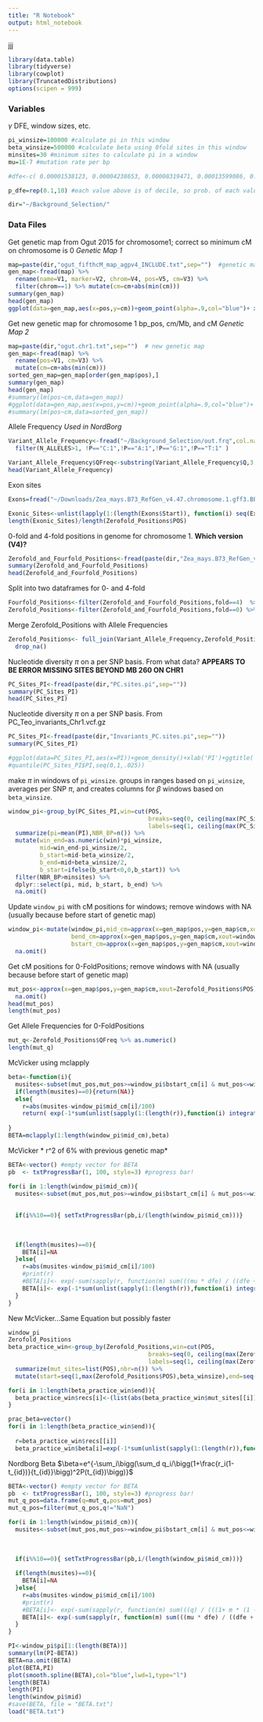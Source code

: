 ```yaml
---
title: "R Notebook"
output: html_notebook
---
```

jjj
```r

library(data.table)
library(tidyverse)
library(cowplot)
library(TruncatedDistributions)
options(scipen = 999)
```

### Variables
$\gamma$ DFE, window sizes, etc.
```r
pi_winsize=100000 #calculate pi in this window
beta_winsize=500000 #calculate beta using 0fold sites in this window
minsites=30 #minimum sites to calculate pi in a window
mu=1E-7 #mutation rate per bp

#dfe<-c( 0.00001538123, 0.00004238653, 0.00008319471, 0.00013599086, 0.00020084897, 0.00029116950, 0.00041191076, 0.00058272152, 0.00090246186, 0.00541460267) #bad estimate from gama_bobama.Rmd and Silas's polyDFE runs

p_dfe=rep(0.1,10) #each value above is of decile, so prob. of each value is 0.1

dir="~/Background_Selection/"
```

### Data Files

Get genetic map from Ogut 2015 for chromosome1; correct so minimum cM on chromosome is 0 *Genetic Map 1*
```r

map=paste(dir,"ogut_fifthcM_map_agpv4_INCLUDE.txt",sep="")  #genetic map
gen_map<-fread(map) %>%
  rename(name=V1, marker=V2, chrom=V4, pos=V5, cm=V3) %>% 
  filter(chrom==1) %>% mutate(cm=cm+abs(min(cm)))
summary(gen_map)
head(gen_map)
ggplot(data=gen_map,aes(x=pos,y=cm))+geom_point(alpha=.9,col="blue")+ xlab('BP Position') +ylab('Centimorgans')+ggtitle('BP vs CM Chromosome 1')
```

Get new genetic map for chromosome 1 bp_pos, cm/Mb, and cM *Genetic Map 2*
```r
map=paste(dir,"ogut.chr1.txt",sep="")  # new genetic map
gen_map<-fread(map) %>%
  rename(pos=V1, cm=V3) %>% 
  mutate(cm=cm+abs(min(cm)))
sorted_gen_map=gen_map[order(gen_map$pos),]
summary(gen_map)
head(gen_map)
#summary(lm(pos~cm,data=gen_map))
#ggplot(data=gen_map,aes(x=pos,y=cm))+geom_point(alpha=.9,col="blue")+ xlab('BP Position') +ylab('Centimorgans')+ggtitle('BP vs CM Chromosome 1')
#summary(lm(pos~cm,data=sorted_gen_map))
```

Allele Frequency *Used in NordBorg*
```r
Variant_Allele_Frequency<-fread("~/Background_Selection/out.frq",col.names =c("CHROM", "POS", "N_ALLELES","N_CHR","P","Q"),fill=TRUE) %>%
  filter(N_ALLELES>1, !P=="C:1",!P=="A:1",!P=="G:1",!P=="T:1" )

Variant_Allele_Frequency$QFreq<-substring(Variant_Allele_Frequency$Q,3,11)
head(Variant_Allele_Frequency)
```

Exon sites
```r
Exons=fread("~/Downloads/Zea_mays.B73_RefGen_v4.47.chromosome.1.gff3.BED") %>% filter(V8=="exon") %>% select(V2,V3,V8) %>% rename("Start"=V2,"End"=V3,"Label"=V8)

Exonic_Sites<-unlist(lapply(1:(length(Exons$Start)), function(i) seq(Exons$Start[i],Exons$End[i])))
length(Exonic_Sites)/length(Zerofold_Positions$POS)
```



0-fold and 4-fold positions in genome for chromosome 1. **Which version (V4)?**
```r
Zerofold_and_Fourfold_Positions<-fread(paste(dir,"Zea_mays.B73_RefGen_v4.dna.toplevel.fa.fold",sep="")) #%>% filter(fold==0|fold==4,chrom=="1")
summary(Zerofold_and_Fourfold_Positions)
head(Zerofold_and_Fourfold_Positions)
```



Split into two dataframes for 0- and 4-fold
```r
Fourfold_Positions<-filter(Zerofold_and_Fourfold_Positions,fold==4)  %>% rename(POS=pos)
Zerofold_Positions<-filter(Zerofold_and_Fourfold_Positions,fold==0) %>% rename(POS=pos)
```

Merge Zerofold_Positions with Allele Frequencies
```r
Zerofold_Positions<- full_join(Variant_Allele_Frequency,Zerofold_Positions) %>%
  drop_na()
```

Nucleotide diversity $\pi$ on a per SNP basis. From what data? **APPEARS TO BE ERROR MISSING SITES BEYOND MB 260 ON CHR1**
```r
PC_Sites_PI<-fread(paste(dir,"PC.sites.pi",sep="")) 
summary(PC_Sites_PI)
head(PC_Sites_PI)
```
Nucleotide diversity $\pi$ on a per SNP basis. From PC_Teo_invariants_Chr1.vcf.gz

```r
PC_Sites_PI<-fread(paste(dir,"Invariants_PC.sites.pi",sep=""))
summary(PC_Sites_PI)

#ggplot(data=PC_Sites_PI,aes(x=PI))+geom_density()+xlab('PI')+ggtitle('Teo Invariants PI') 
#quantile(PC_Sites_PI$PI,seq(0,1,.025))
```


make $\pi$ in windows of `pi_winsize`. groups in ranges based on `pi_winsize`, averages per SNP $\pi$, and creates columns for $\beta$ windows based on `beta_winsize`.
```r
window_pi<-group_by(PC_Sites_PI,win=cut(POS, 
                                        breaks=seq(0, ceiling(max(PC_Sites_PI$POS)/pi_winsize)*pi_winsize, by=pi_winsize),
                                        labels=seq(1, ceiling(max(PC_Sites_PI$POS)/pi_winsize)*pi_winsize, by=pi_winsize))) %>%
  summarize(pi=mean(PI),NBR_BP=n()) %>% 
  mutate(win_end=as.numeric(win)*pi_winsize,
         mid=win_end-pi_winsize/2,
         b_start=mid-beta_winsize/2,
         b_end=mid+beta_winsize/2,
         b_start=ifelse(b_start<0,0,b_start)) %>%
  filter(NBR_BP>minsites) %>%
  dplyr::select(pi, mid, b_start, b_end) %>%
  na.omit()
```

Update `window_pi` with cM positions for windows; remove windows with NA (usually because before start of genetic map)
```r
window_pi<-mutate(window_pi,mid_cm=approx(x=gen_map$pos,y=gen_map$cm,xout=window_pi$mid)$y,
                  bend_cm=approx(x=gen_map$pos,y=gen_map$cm,xout=window_pi$b_end)$y,
                  bstart_cm=approx(x=gen_map$pos,y=gen_map$cm,xout=window_pi$b_start)$y) %>% 
  na.omit()
```

Get cM positions for 0-FoldPositions; remove windows with NA (usually because before start of genetic map)
```r
mut_pos<-approx(x=gen_map$pos,y=gen_map$cm,xout=Zerofold_Positions$POS)$y %>% 
  na.omit()
head(mut_pos)
length(mut_pos)
```

Get Allele Frequencies for 0-FoldPositions
```r
mut_q<-Zerofold_Positions$QFreq %>% as.numeric()
length(mut_q)
```

McVicker using mclapply
```r
beta<-function(i){
  musites<-subset(mut_pos,mut_pos>=window_pi$bstart_cm[i] & mut_pos<=window_pi$bend_cm[i])/100
  if(length(musites)==0){return(NA)}
  else{
    r=abs(musites-window_pi$mid_cm[i]/100)
    return( exp(-1*sum(unlist(sapply(1:(length(r)),function(i) integrate(function(x){mu*dtexp(x,a=1E-5,b=1,rate=1000)/(x*(1+(1-x)*r[i]/x)^2)},0.001,1))[1,]))) ) }
  
}
BETA=mclapply(1:length(window_pi$mid_cm),beta)
```





McVicker  * r^2 of 6% with previous genetic map*
```r
BETA<-vector() #empty vector for BETA
pb  <- txtProgressBar(1, 100, style=3) #progress bar!

for(i in 1:length(window_pi$mid_cm)){ 
  musites<-subset(mut_pos,mut_pos>=window_pi$bstart_cm[i] & mut_pos<=window_pi$bend_cm[i])/100 #subsetting 0-fold sites in our window, changing to Morgans
  
  
  if(i%%10==0){ setTxtProgressBar(pb,i/(length(window_pi$mid_cm)))}
  
  
  
  if(length(musites)==0){
    BETA[i]=NA
  }else{
    r=abs(musites-window_pi$mid_cm[i]/100)
    #print(r)
    #BETA[i]<- exp(-sum(sapply(r, function(m) sum(((mu * dfe) / ((dfe + m * (1 - dfe))^2)) * p_dfe)))) 
    BETA[i]<- exp(-1*sum(unlist(sapply(1:(length(r)),function(i) integrate(function(x){mu*dtexp(x,a=1E-5,b=1,rate=1000)/(x*(1+(1-x)*r[i]/x)^2)},0.001,1))[1,])))
  }
}
```
New McVicker...Same Equation but possibly faster
```r
window_pi
Zerofold_Positions
beta_practice_win<-group_by(Zerofold_Positions,win=cut(POS, 
                                        breaks=seq(0, ceiling(max(Zerofold_Positions$POS)/beta_winsize)*beta_winsize, by=beta_winsize),
                                        labels=seq(1, ceiling(max(Zerofold_Positions$POS)/beta_winsize)*beta_winsize, by=beta_winsize))) %>%
  summarize(mut_sites=list(POS),nbr=n()) %>%
  mutate(start=seq(1,max(Zerofold_Positions$POS),beta_winsize),end=seq(beta_winsize,max(Zerofold_Positions$POS)+beta_winsize,beta_winsize),mid=((start+end)/2))

for(i in 1:length(beta_practice_win$end)){ 
  beta_practice_win$recs[i]<-(list(abs(beta_practice_win$mut_sites[[i]] - beta_practice_win$mid[i])))
}

prac_beta=vector()
for(i in 1:length(beta_practice_win$end)){ 
  
  r=beta_practice_win$recs[[i]]
  beta_practice_win$beta[i]=exp(-1*sum(unlist(sapply(1:(length(r)),function(i) integrate(function(x){mu*dtexp(x,a=1E-5,b=1,rate=1000)/(x*(1+(1-x)*r[i]/x)^2)},0.001,1))[1,]))) }
```




Nordborg Beta $\beta=e^{-\sum_i\bigg(\sum_d q_i/\bigg(1+\frac{r_i(1-t_{id})}{t_{id}}\bigg)^2P(t_{id})\bigg)}$
```r
BETA<-vector() #empty vector for BETA
pb  <- txtProgressBar(1, 100, style=3) #progress bar!
mut_q_pos=data.frame(q=mut_q,pos=mut_pos)
mut_q_pos=filter(mut_q_pos,q!="NaN")

for(i in 1:length(window_pi$mid_cm)){ 
  musites<-subset(mut_pos,mut_pos>=window_pi$bstart_cm[i] & mut_pos<=window_pi$bend_cm[i])/100 #subsetting 0-fold sites in our window, changing to Morgans
  
  
  
  if(i%%10==0){ setTxtProgressBar(pb,i/(length(window_pi$mid_cm)))}
  
  if(length(musites)==0){
    BETA[i]=NA
  }else{
    r=abs(musites-window_pi$mid_cm[i]/100)
    #print(r)
    #BETA[i]<- exp(-sum(sapply(r, function(m) sum(((q) / (((1+ m * (1 - dfe))^2)) * p_dfe)))) 
    BETA[i]<- exp(-sum(sapply(r, function(m) sum(((mu * dfe) / ((dfe + m * (1 - dfe))^2)) * p_dfe)))) 
  }
}
```


```r
PI<-window_pi$pi[1:(length(BETA))]
summary(lm(PI~BETA))
BETA=na.omit(BETA)
plot(BETA,PI)
plot(smooth.spline(BETA),col="blue",lwd=1,type="l")
length(BETA)
length(PI)
length(window_pi$mid)
#save(BETA, file = "BETA.txt")
load("BETA.txt")
```





